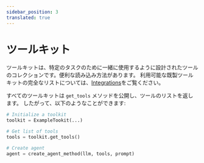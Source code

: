 ```yaml
---
sidebar_position: 3
translated: true
---
```


# ツールキット

ツールキットは、特定のタスクのために一緒に使用するように設計されたツールのコレクションです。便利な読み込み方法があります。
利用可能な既製ツールキットの完全なリストについては、[Integrations](/docs/integrations/toolkits/)をご覧ください。

すべてのツールキットは `get_tools` メソッドを公開し、ツールのリストを返します。
したがって、以下のようなことができます:

```python
# Initialize a toolkit
toolkit = ExampleTookit(...)

# Get list of tools
tools = toolkit.get_tools()

# Create agent
agent = create_agent_method(llm, tools, prompt)
```
